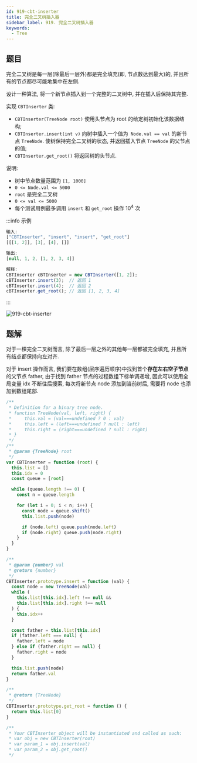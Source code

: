 ```yaml
---
id: 919-cbt-inserter
title: 完全二叉树插入器
sidebar_label: 919. 完全二叉树插入器
keywords:
  - Tree
---
```


## 题目

完全二叉树是每一层(除最后一层外)都是完全填充(即, 节点数达到最大)的, 并且所有的节点都尽可能地集中在左侧.

设计一种算法, 将一个新节点插入到一个完整的二叉树中, 并在插入后保持其完整.

实现 `CBTInserter` 类:

- `CBTInserter(TreeNode root)` 使用头节点为 root 的给定树初始化该数据结构;
- `CBTInserter.insert(int v)` 向树中插入一个值为` Node.val == val` 的新节点 `TreeNode`. 使树保持完全二叉树的状态, 并返回插入节点 `TreeNode` 的父节点的值;
- `CBTInserter.get_root()` 将返回树的头节点.

说明:

- 树中节点数量范围为 `[1, 1000] `
- `0 <= Node.val <= 5000`
- `root` 是完全二叉树
- `0 <= val <= 5000`
- 每个测试用例最多调用 `insert` 和 `get_root` 操作 10<sup>4</sup> 次

:::info 示例

```ts
输入:
["CBTInserter", "insert", "insert", "get_root"]
[[[1, 2]], [3], [4], []]

输出:
[null, 1, 2, [1, 2, 3, 4]]

解释:
CBTInserter cBTInserter = new CBTInserter([1, 2]);
cBTInserter.insert(3);  // 返回 1
cBTInserter.insert(4);  // 返回 2
cBTInserter.get_root(); // 返回 [1, 2, 3, 4]
```

:::

![919-cbt-inserter](../../static/img/919-cbt-inserter.jpg)

## 题解

对于一棵完全二叉树而言, 除了最后一层之外的其他每一层都被完全填充, 并且所有结点都保持向左对齐.

对于 insert 操作而言, 我们要在数组(层序遍历顺序)中找到首个**存在左右空子节点**的父节点 father, 由于找到 father 节点的过程数组下标单调递增, 因此可以使用全局变量 idx 不断往后搜索, 每次将新节点 node 添加到当前树后, 需要将 node 也添加到数组尾部.

```ts
/**
 * Definition for a binary tree node.
 * function TreeNode(val, left, right) {
 *     this.val = (val===undefined ? 0 : val)
 *     this.left = (left===undefined ? null : left)
 *     this.right = (right===undefined ? null : right)
 * }
 */
/**
 * @param {TreeNode} root
 */
var CBTInserter = function (root) {
  this.list = []
  this.idx = 0
  const queue = [root]

  while (queue.length !== 0) {
    const n = queue.length

    for (let i = 0; i < n; i++) {
      const node = queue.shift()
      this.list.push(node)

      if (node.left) queue.push(node.left)
      if (node.right) queue.push(node.right)          
    }
  }
}

/**
 * @param {number} val
 * @return {number}
 */
CBTInserter.prototype.insert = function (val) {
  const node = new TreeNode(val)
  while (
    this.list[this.idx].left !== null &&
    this.list[this.idx].right !== null
  ) {
    this.idx++
  }

  const father = this.list[this.idx]
  if (father.left === null) {
    father.left = node
  } else if (father.right == null) {
    father.right = node
  }

  this.list.push(node)
  return father.val
}

/**
 * @return {TreeNode}
 */
CBTInserter.prototype.get_root = function () {
  return this.list[0]
}

/**
 * Your CBTInserter object will be instantiated and called as such:
 * var obj = new CBTInserter(root)
 * var param_1 = obj.insert(val)
 * var param_2 = obj.get_root()
 */
```
